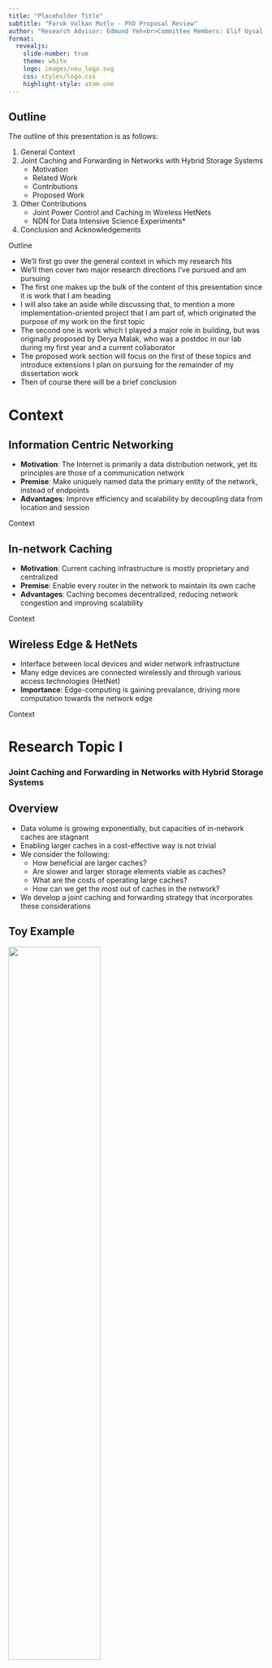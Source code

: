 ```yaml
---
title: "Placeholder Title"
subtitle: "Faruk Volkan Mutlu - PhD Proposal Review"
author: "Research Advisor: Edmund Yeh<br>Committee Members: Elif Uysal, Stratis Ioannidis"
format:
  revealjs:
    slide-number: true
    theme: white
    logo: images/neu_logo.svg
    css: styles/logo.css
    highlight-style: atom-one
---
```


## Outline {.smaller}

The outline of this presentation is as follows:

1. General Context
2. Joint Caching and Forwarding in Networks with Hybrid Storage Systems
   - Motivation
   - Related Work
   - Contributions
   - Proposed Work
3. Other Contributions
   - Joint Power Control and Caching in Wireless HetNets
   - NDN for Data Intensive Science Experiments*
4. Conclusion and Acknowledgements

::: {.footer}
Outline
:::

::: {.notes}
- We'll first go over the general context in which my research fits
- We'll then cover two major research directions I've pursued and am pursuing
- The first one makes up the bulk of the content of this presentation since it is work that I am heading
- I will also take an aside while discussing that, to mention a more implementation-oriented project that I am part of, which originated the purpose of my work on the first topic
- The second one is work which I played a major role in building, but was originally proposed by Derya Malak, who was a postdoc in our lab during my first year and a current collaborator 
- The proposed work section will focus on the first of these topics and introduce extensions I plan on pursuing for the remainder of my dissertation work
- Then of course there will be a brief conclusion
:::

::: {.hidden}
$$
\newcommand{\mc}[1]{\mathcal{#1}}
\newcommand{\mb}[1]{\mathbf{#1}}
\newcommand{\nin}{n \in \mc{N}}
\newcommand{\kin}{k \in \mc{K}}
\newcommand{\jin}{j \in \mc{J}_n}
\newcommand{\kjin}{(k,j) \in \mc{B}_{n,i}}
\newcommand{\iin}{i \in \mc{I}_n}
\newcommand{\ain}{a \in \mc{N}}
\newcommand{\bin}{b \in \mc{N}}
\newcommand{\abin}{(a,b) \in \mc{L}}
\newcommand{\about}{(a,b) \not\in \mc{L}^k}
\newcommand{\betasum}{\sum\limits ^{\sigma}_{i=1} \beta_{n,i}}
\newcommand{\betasumnl}{\sum ^{\sigma}_{i=1} \beta_{n,i}}
\newcommand{\betasumind}{\sum\limits ^{\sigma}_{i=1} \beta_{n,i}\mathbf{1}_{[\kjin]}}
\newcommand{\minpen}{\Psi(\boldsymbol{\lambda})}
\DeclareMathOperator*{\argmax}{arg\,max}
\DeclareMathOperator*{\argmin}{arg\,min}
$$
:::

# Context

## Information Centric Networking

- **Motivation**: The Internet is primarily a data distribution network, yet its principles are those of a communication network
- **Premise**: Make uniquely named data the primary entity of the network, instead of endpoints
- **Advantages**: Improve efficiency and scalability by decoupling data from location and session

::: {.footer}
Context
:::

## In-network Caching

- **Motivation**: Current caching infrastructure is mostly proprietary and centralized
- **Premise**: Enable every router in the network to maintain its own cache
- **Advantages**: Caching becomes decentralized, reducing network congestion and improving scalability

::: {.footer}
Context
:::

## Wireless Edge & HetNets

- Interface between local devices and wider network infrastructure
- Many edge devices are connected wirelessly and through various access technologies (HetNet)
- **Importance**: Edge-computing is gaining prevalance, driving more computation towards the network edge

::: {.footer}
Context
:::

# Research Topic I
<h3>Joint Caching and Forwarding in Networks with Hybrid Storage Systems</h3>

## Overview {.smaller}

::: {.incremental}
-  Data volume is growing exponentially, but capacities of in-network caches are stagnant
-  Enabling larger caches in a cost-effective way is not trivial
-  We consider the following:
   -  How beneficial are larger caches?
   -  Are slower and larger storage elements viable as caches?
   -  What are the costs of operating large caches?
   -  How can we get the most out of caches in the network?
-  We develop a joint caching and forwarding strategy that incorporates these considerations
:::

## Toy Example {.smaller}

![](images/toynet.svg){width=60% height=60% fig-align="center"}

::: columns
::: {.column width="50%"}
| Notation | Definition |
|:-:|:---------------|
|$C_{ab}$|Capacity of link $(a,b)$|
|$\mathcal{N}_c$|Set of consumer nodes|
|$\mathcal{K}$|Set of data objects|
|$\alpha$|Zipf's law parameter|
|$L_{a}$|Cache size (in packets) at node $a$|
|$\lambda$|Total incoming request rate at forwarder|
:::
::: {.column width="50%"}
-  Catalog of $|\mathcal{K}|=1000$ single-packet objects, ranked in popularity according to Zipf's law with parameter $\alpha=0.75$
-  Consumer nodes send requests to the forwarder node, which either responds from its cache or forwards them upstream to server
-  Caching at the forwarder is clairvoyant, i.e. most popular $L_{f}$ objects are cached
:::
:::

::: {.footer}
Motivation
:::

## Case for Larger Caches {.smaller}

::: columns
::: {.column width="50%"}
![](images/zipf_1k.svg)

::: {.fragment}
-  Most popular 10% of objects make up half of all requests
-  Most popular 1% of objects make up one fifth of all requests
:::
:::
::: {.column width="50%"}
![](images/cache_size.svg)

::: {.fragment}
-  Increasing cache sizes can help reduce delay significantly
-  Note that the gain from size increase has diminishing returns
:::
:::
:::

::: {.footer}
Motivation
:::

## Core Challenge I

::: {.incremental}
-  DRAM is the primary cache device since it is fast, i.e. can operate at *line rate*
-  However, DRAM offers small cache sizes at a high and exponentially increasing cost ($3 to $12 / GB)
-  Next best storage element is the NVMe SSD, offering large cache sizes at significantly lower costs ($0.1 / GB)
-  NVMe SSDs can be an order of magnitude slower than DRAM
:::

::: {.footer}
Motivation
:::

## Extended Toy Example {.smaller}

![](images/toynet_cache.svg){width=75% height=75% fig-align="center"}

::: columns
::: {.column width="50%"}
| Notation | Definition |
|:-:|:---------------|
|$r_{n_j}$|Read rate of tier $j$ at $n$|
|$L_{n_j}$|Cache size of tier $j$ at $n$|

Numbered nodes connected by green edges represent potential cache tiers
:::
::: {.column width="50%"}
-  Same catalog and popularity distribution, three possible cache tiers
-  Objects are cached in order of popularity, starting from tier 1 and moving onto next tier when current one is full
:::
:::

::: {.footer}
Motivation
:::

## Case for Additional, Slower Caches {.smaller}

::: columns
::: {.column width="50%"}
![](images/two_tiers.svg)

::: {.fragment}
-  Although second tier operates slower than line rate, it improves delay at high request rates
-  This is due to the diminishing returns emerging from Zipf's law
:::
:::
::: {.column width="50%"}
![](images/three_tiers.svg)

::: {.fragment}
-  Addition of the third tier impacts performance negatively
-  **Lesson**: Cache tiers need to outpace their own *hit rate*
:::
:::
:::

::: {.footer}
Motivation
:::

## Core Challenge II

::: {.incremental}
-  Caches are not free to use, every admission and replacement has a cost
-  With SSDs, these are more pronounced:
   -  They wear out over time
   -  Due to their slower speed, cache state transitions take longer
   -  Their per-replacement power consumption is larger*
:::

## Core Challenge III

::: {.incremental}
-  (Talk about joint caching and forwarding)
:::

## Goal

::: {.incremental}
-  We want a caching policy suitable for systems with a combination of storage elements with different performance and cost paremeters as caches
-  This policy needs to:
   -  Balance frequency of requests served by cache tiers based on their transfer rates
   -  Be adaptable to changing traffic patterns in the network
   -  Offer a distributed implementation
:::

::: {.footer}
Motivation
:::

## Related Work {.smaller}

-  *"Multi-Terabyte and multi-Gbps information centric routers"*, G. Rossini, D. Rossi, M. Garetto, E. Leonardi, INFOCOM 2014
   -  Two-layer cache (SSD masked behind DRAM), utilizes "prefetching", trace-driven and synthetic simulation results
-  *"Hierarchical Content Stores in High-Speed ICN Routers: Emulation and Prototype Implementation"*, R. B. Mansilha, L. Saino, M. Barcellos, M. Gallo, E. Leonardi, D. Perino, D. Rossi, ICN 2015
   -  Follow-up to above work, prototype implementation
-  *"Exploiting parallelism in hierarchical content stores for high-speed ICN routers"*, R. B. Mansilha, M. Barcellos, E. Leonardi, D. Rossi, COMNET 2017
   -  Follow-up to above works, integrates HCS design with NDN Forwarding Daemon (NFD)

## Related Work {.smaller}
-  *"Toward terabyte-scale caching with SSD in a named data networking router"*, W. So, T. Chung, H. Yuan, D. Oran, M. Stapp, ANCS 2014

::: {.footer}
Related Work
:::

## Related Work

-  *"VIP: a framework for joint dynamic forwarding and caching in named data networks"*, Edmund M. Yeh, Tracey Ho, Ying Cui, Michael Burd, Ran Liu, Derek Leong, ACM ICN 2014
   -  (Placeholder)

::: {.footer}
Related Work
:::

## System Model

-  (Give an overview and list assumptions)

## System Model {.smaller .scrollable}

| Notation | Definition |
|:--:|:--------|
|$\mathcal{G}$|Directed graph representing the network topology|
|$(\mathcal{N},\mathcal{L})$|Set of nodes and links in $\mathcal{G}$|
|$C_{ab}$|Transmission capacity (in objects/sec) of link $(a,b)$|
|$\mathcal{K}$|Set of data objects in the network|
|$\mc{S}(k)$|Content source node for $k \in \mathcal{K}$|
|$\mathcal{J}_n$ | Set of cache tiers at node $n \in \mathcal{N}$|
|$L_{n_j}$ | Size (in objects) of cache tier $j \in \mathcal{J}_n$ at $n$|
|$r_{n_j}$ | Read rate of tier $j$ at node $n$|
|$c^a_{n_j}$| Admission cost of tier $j$ at node $n$|
|$c^e_{n_j}$| Eviction cost of tier $j$ at node $n$|
|$t$|Time slot referring to interval $[t, t+1)$|
|$V^k_n(t)$|VIP count for $k$ at $n$ during $t$|
|$A^k_n(t)$|Number of exogenous requests for $k$ at $n$ during $t$|
|$\lambda^k_n$|Exogenous VIP arrival rate for $k$ at $n$|
|$\mu^k_{ab}(t)$|Allocated rate of VIPs for $k$ over $(a,b)$ during $t$|
|$s^k_{n_j}(t)$ | Caching state of $k$ in tier $j$ at $n$ at the beginning of $t$|
|$p^k_{n_j}(t)$ | Penalty incurred by the choice of $s^k_{n_j}(t)$|
: Table of Notations {tbl-colwidths="[20,80]"}

::: {.footer}
Contributions
:::

## Queue Dynamics
The VIP queue evolution for object $k$ at node $n$ can be described with the following, where $(x)^+ = max(x,0)$:
```{=tex}
\begin{equation}
\begin{split}
    V^k_n(t+1) \leq & \Bigg(\Big(V^k_n(t) - \sum\limits_{b \in \mathcal{N}}\mu^k_{nb}(t)\Big)^+ + A^k_n(t) \\ 
    & + \sum\limits_{a \in \mathcal{N}}\mu^k_{an}(t) - \sum\limits_{j \in \mathcal{J}_n} r_{n_j} s^k_{n_j}(t) \Bigg)^+    
\end{split}
\end{equation}
```

## Virtual Plane Algorithm {.smaller}
At the beginning of each time slot $t$, at each node $n$, observe queueues $(V^k_n(t))_{k \in \mathcal{K}, n \in \mathcal{N}}$ then perform caching and forwarding as follows:

-  **Caching**: Choose $s^k_{n_j}(t)$ for each $\kin$ and $j \in \mathcal{J}_n$ to:
```{=tex}
\begin{align}
    \text{maximize}
        & \quad \sum\limits_{\kin} \sum\limits_{\jin} r_{n_j} V^k_{n}(t) s^k_{n_j}(t) - p^k_{n_j}(t) \\
    \text{subject to}
        & \quad \sum\limits_{\kin} s^k_{n_j}(t) \leq L_{n_j}, \; \jin \\
        & \quad \sum\limits_{\jin} s^k_{n_j}(t) \leq 1, \; \kin \\
        & \quad s^k_{n_j}(t) \in \{0, 1\}, \; \kin, \; \jin
\end{align}
```
```{=tex}
\begin{equation}
    p^k_{n_j}(t) \triangleq 
    \left\{ \begin{array}{ll}
        c^a_{n_j}, & \text{if} \; s^k_{n_j}(t) - s^k_{n_j}(t-1) = 1 \\
        c^e_{n_j}, & \text{if} \; s^k_{n_j}(t) - s^k_{n_j}(t-1) = -1 \\
       0, & \text{otherwise}
   \end{array} \right.
\end{equation}
```

## Virtual Plane Algorithm {.smaller}
At the beginning of each time slot $t$, at each node $n$, observe queueues $(V^k_n(t))_{k \in \mathcal{K}, n \in \mathcal{N}}$ then perform caching and forwarding as follows:

-  **Caching**: Choose $s^k_{n_j}(t)$ for each $\kin$ and $j \in \mathcal{J}_n$ to:
```{=tex}
\begin{align}
    \text{maximize}
        & \quad \sum\limits_{\kin} \sum\limits_{\jin} b^k_{n_j}(t) s^k_{n_j}(t) \\
    \text{subject to}
        & \quad \sum\limits_{\kin} s^k_{n_j}(t) \leq L_{n_j}, \; \jin \\
        & \quad \sum\limits_{\jin} s^k_{n_j}(t) \leq 1, \; \kin \\
        & \quad s^k_{n_j}(t) \in \{0, 1\}, \; \kin, \; \jin
\end{align}
```
```{=tex}
\begin{equation}
    b^k_{n_j}(t) \triangleq \left\{ \begin{array}{ll}
        r_{n_j} V^k_n(t) - \omega c^a_{n_j}, & \text{if} \; s^k_{n_j}(t-1) = 0 \\
        r_{n_j} V^k_n(t) + \omega c^e_{n_j}, & \text{if} \; s^k_{n_j}(t-1) = 1
    \end{array} \right.
\end{equation}
```

## Virtual Plane Algorithm {.smaller}
At the beginning of each time slot $t$, at each node $n$, observe queueues $(V^k_n(t))_{k \in \mathcal{K}, n \in \mathcal{N}}$ then perform caching and forwarding as follows:

-  **Forwarding**: Let $\mc{L}^k$ be the set of links which are allowed to transmit VIPs of object k, determined by a routing policy. For each $\kin$ and $\abin^k$, choose:
```{=tex}
\begin{equation}
   \mu^k_{ab}(t) =
   \left\{ \begin{array}{ll}
      C_{ba}, & \text{if} \; k = k^*_{ab}(t) \; \text{and} \; W^k_{ab}(t) > 0 \\
      0, & \text{otherwise}
   \end{array} \right.
\end{equation}
```
```{=tex}
\begin{equation}
\begin{split}
   W^k_{ab}(t) & \triangleq V^k_a(t) - V^k_b(t), \\
   k^*_{ab}(t) & \triangleq \argmax\limits_{\{k: \abin^k\}} W^k_{ab}(t)
\end{split}
\end{equation}
```

## Analysis {.smaller}

| Notation | Definition |
|:--:|:--------|
|$f^k_{ab}$|Time-average VIP flow for $k$ over $(a,b)$|
|$F^k_{ab}(t)$|Number of VIPs of $k$ sent over $(a,b)$ during slot $t$|

```{=tex}
\begin{equation}
f^k_{ab} = \sum^{t}_{\tau=1} F^k_{ab}(\tau)/t
\end{equation}
```

$F^k_{ab}(t)$ satisfy the following for all $t \geq 1$:
```{=tex}
\begin{equation}
    F^k_{ab}(t) \geq 0, F^k_{nn}(t) = 0, F^k_{\mc{S}(k)n}(t) = 0, \; \forall a,b,n \in \mc{N}, \kin,
\end{equation}
```
```{=tex}
\begin{equation}
    F^k_{ab}(t) = 0, \; \forall a,b \in \mc{N}, \kin, (a,b) \not \in \mc{L}^k
\end{equation}
```
```{=tex}
\begin{equation}
    F^k_{ab}(t) \leq C_{ba}, \; \forall \abin
\end{equation}
```

## Analysis {.smaller}

| Notation | Definition |
|:--:|:--------|
|$\mc{B}_{n,i}$|i-th among all $\sigma$ cache placement sets at $n$|
|$\beta_{n,i}$|Fraction of time objects at $n$ are placed according to $\mc{B}_{n,i}$|

The elements of set $\mc{B}_{n,i}$ are pairs in the form of $(k,j)$, such that if $(k,j) \in \mc{B}_{n,i}$, object $k$ is cached in tier $j$. $\beta_{n,i}$ satisfy the following:
```{=tex}
\begin{equation}
    0 \leq \beta_{n,i} \leq 1, \quad i = 1,\cdots,\sigma, \quad \nin
\end{equation}
```
```{=tex}
\begin{equation}
    \betasum = 1, \quad \forall \nin
\end{equation}
```


## Analysis

**Stability Region**: The VIP stability region $\Lambda$ of the network $\mc{G} = (\mc{N},\mc{L})$, is the set $\Lambda$ consisting of all VIP arrival rates $\boldsymbol{\lambda} = (\lambda^k_n)_{\kin,\nin}$ such that the following holds:
```{=tex}
\begin{equation}
\begin{split}
    \lambda^k_n \leq \sum\limits_{\bin} f^k_{nb} & - \sum\limits_{\ain} f^k_{an} + \sum\limits_{\jin} r_{n_j} \betasumind, \\
    & \forall \nin, \; \kin, \; n \not = \mc{S}(k)
\end{split}
\end{equation}
```
When all exogenous request arrival rates abide by the bound described above, there is a feasible forwarding and caching policy in the virtual plane that can stabilize all VIP queues.

## Analysis {.smaller}

| Notation | Definition |
|:--:|:--------|
|$\Psi(\boldsymbol{\lambda})$|(description pending)|
|$N$|Number of nodes in the network, i.e. $N = |\mc{N}|$|
|$A^k_{n,max}$| Finite value such that $A^k_n(t) \leq A^k_{n,max}$ for all $t$|
|$A_{n,max}$| Maximum total exogenous arrivals at node $n$ during $t$ across all $\kin$, i.e. $A_{n,max} \triangleq \sum_{\kin}A^k_{n,max}$|
|$\mu^{out}_{n,max}$| Maximum total allocated transmission rate for VIPs across all $(n,b) \in \mc{L}$, i.e. $\mu^{out}_{n,max} \triangleq \sum_{\bin}C_{nb}$|
|$\mu^{in}_{n,max}$| Maximum total allocated transmission rate for VIPs across all $(a,n) \in \mc{L}$, i.e. $\mu^{in}_{n,max} \triangleq \sum_{\bin}C_{an}$|
|$r_{n,max}$| Maximum total rate that can be served by all cache tiers at $n$, i.e. (pending)|

## Analysis {.smaller}

**VIP Backlog/Penalty Bounds**: Given VIP arrival rate vector $\boldsymbol{\lambda} = (\lambda^k_n)_{\kin,\nin}$, if there exists $\boldsymbol{\epsilon} = (\epsilon^k_n)_{\nin, \kin} \succ \mathbf{0}$ such that $\boldsymbol{\lambda} + \boldsymbol{\epsilon} \in \Lambda$, then the network of VIP queues under the proposed algorithm satisfies the following bounds:
```{=tex}
\begin{equation}
    \lim\limits_{T \rightarrow \infty} \frac{1}{T} \sum\limits^{T-1}_{t=0} \sum\limits_{\nin, \kin} \mathbb{E}[V^k_n(t)] \leq \frac{NB}{\epsilon} + \frac{\omega}{2\epsilon} \minpen
\end{equation}
```
```{=tex}
\begin{equation}
    \lim\limits_{T \rightarrow \infty} \frac{1}{T}\sum\limits^{T-1}_{t=0} \mathbb{E}[p(t)] \leq \frac{2NB}{\omega} + \minpen
\end{equation}
```
```{=tex}
\begin{equation}
    B \triangleq \frac{1}{2N} \sum_{\nin} \bigg((\mu^{out}_{n,max})^2 + 2(\mu^{out}_{n,max})r_{n,max} + \big(\textstyle \sum_{\kin}A^k_{n,max} + \mu^{in}_{n,max} + r_{n,max})^2 \bigg)
\end{equation}
```

**Interpretation**: We can pick a large $\omega$ to push the time average penalty close to $\Psi(\boldsymbol{\lambda})$ at the cost of significantly increasing the average queue backlog and vice-versa.

## Transition to Data Plane

There are several considerations when applying our approach in the data plane:

-  Per-packet forwarding and caching decisions need to be made
-  Assumption that we have immediate access to any object for caching purposes does not hold 
-  Algorithm can lead to oscillatory behavior for caching decisions

## Data Plane Strategy {.smaller}

| Notation | Definition |
|:--:|:--------|
|$\mc{v}^k_{ab}$|Actual number of VIPs for $k$ transmitted over $(a,b)$ during $t$|
|$T$|Size of a sliding window of time slots|
|$\mc{K}_{n_j}$|Set of objects currently cached in tier $j$ at $n$|

Define the *cache score* metric as follows:
```{=tex}
\begin{equation}
    CS^k_n(t) \triangleq \frac{1}{T} \sum^t_{\tau = t - T + 1} \sum_{(a,n) \in \mc{L}^k} v^k_{an}(\tau)
\end{equation}
```

Define the *eviction target* for tier $j$ at node $n$ as follows:
```{=tex}
\begin{equation}
   k'_{n_j} = \argmin_{\{k \in \mc{K}_{n_j}\}} CS^k_n(t)
\end{equation}
```

## Data Plane Strategy {.smaller}

Define the *cache benefit* metric as follows:
```{=tex}
\begin{equation}
    CB^k_{n_j}(t) = \begin{cases}
        \begin{array}{l}
             r_{n_j}(CS^k_n(t) - CS^{k'_{n_j}}_n(t)) - \omega(c^a_{n_j} + c^e_{n_j}), \text{if} \, j \, \text{is full} \\
             r_{n_j} CS^k_n(t) - \omega c^a_{n_j}, \; \text{otherwise}
        \end{array}
    \end{cases} 
\end{equation}
```

**Data Plane Caching**: When a data object $k \not \in \mc{K}_{n_j}$ arrives at $n$ during slot $t$, caching policy at $n$ behaves as follows.

-  Determine the cache tier which offers the highest cache benefit, i.e. $j^* = \argmax_{\{ \jin \}} CB^k_{n_j}(t)$
-  If $CB^k_{n_{j^*}}(t) > 0$, admit object into tier $j^*$
   -  If $j^*$ is full, i.e. $|\mc{K}_{n_{j^*}}| = L_{n_{j^*}}$, $k$ replaces $k'_{n_{j^*}}$
-  If a replacement happened in $j^* < |\mc{J}_n|$, set $k = k'_{n_{j^*}}$, then start the process over

## Data Plane Strategy

**Data Plane Forwarding**: When a request for object $k \not \in \mc{K}_{n_j}, \; \forall \jin$, arrives at $n$, the request is forwarded to the following node.

```{=tex}
\begin{equation}
    b^k_n(t) = \argmax_{\{ b:(n,b) \in \mc{L}^k \}} \frac{1}{T} \sum\limits^t_{t'=t-T+1} v^k_{nb}(t)
\end{equation}
```

## Simulation Setup

-  Object-level simulation environment built with Python using the SimPy library
-  Modular, object-oriented design to allow future extension
-  Multi-threading allowing for thread-per-experiment execution
-  Experiment parameters and output in JSON format for easy parsing
-  Thorough statistic logging

## Simulation Setup {.smaller}

::: {.panel-tabset}

### Node

```.python
class Node(object):
   # ...
   def packetReceiver(self, remote_id):
      while True:
         pkt = yield self.in_links[remote_id].get()
         if pkt.isData():
               yield self.env.timeout(1/self.in_links[remote_id].link_cap)
         if pkt.isData() or pkt.isInterest():
               self.pkt_buffer.put((remote_id, pkt))
   def packetProcessor(self):
      while True:
         remote_id, pkt = yield self.pkt_buffer.get()
         if pkt.isInterest():
               self.receiveInterest(remote_id, pkt.request)
         elif pkt.isData():
               self.receiveData(pkt.request)
   # ...
   def forwardInterest(self, request):
        self.sendInterestPacket(self.fib[request.object_id][0], request)
        return

    def decideCaching(self, object_id):
        yield self.env.timeout(0)
        return
   # ...
```

### Cache

```.python
class Cache(object):
   def cacheController(self):
      while True:
         task = yield self.task_queue.get()
         if task.type == 'r':
               obj = yield self.env.process(self.readProcess(task.object_id))
               self.out_buffer.put(obj)
         elif task.type == 'w':
               yield self.env.process(self.writeProcess(task.object_id))
   #...
   def readObject(self, object_id):
      self.stats['reads'] += 1            
      task = CacheTask(type = 'r', object_id = object_id)
      tic = self.env.now
      self.task_queue.put(task)
      obj = yield self.out_buffer.get()
      self.stats['read_delay'] += self.env.now - tic
      return obj
   def cacheObject(self, object_id):
      self.stats['writes'] += 1
      self.contents.append(object_id)
      self.cur_size += 1
      task = CacheTask(type = 'w', object_id = object_id)
      self.task_queue.put(task)
      return True
```

### Link

```.python
class Link(object):
   def __init__(self, env, link_cap, prop_delay):
      self.env = env
      self.link_cap = link_cap
      self.pipe = sp.Store(env)
   def put(self, pkt):
      self.pipe.put(pkt)
   def get(self):
      return self.pipe.get()

class VipLink(object):
    def __init__(self, env):
        self.env = env
        self.update_pipe = sp.Store(env)
        self.vip_pipe = sp.Store(env)    
    def pushUpdate(self, pkt):
        self.update_pipe.put(pkt)    
    def getUpdate(self):
        return self.update_pipe.get()    
    def pushVips(self, pkt):
        self.vip_pipe.put(pkt)    
    def getVips(self):
        return self.vip_pipe.get()
```

### Caching Policy

```.python
class UNIFNode(Node):
   def decideCaching(self, object_id):
      cache = np.random.choice(self.caches)
      if cache.isFull():
         victim_id = np.random.choice(cache.contents)
         yield self.env.process(cache.replaceObject(victim_id, object_id))
      else:
         cache.cacheObject(object_id)
```

### Forwarding Policy

```.python
class RoundRobinNode(Node):
   def addFIB(self, fib):
      super().addFIB(fib)
      self.link_queues = {}
      for k in fib:
         self.link_queues[k] = deque(fib[k])
   
   def forwardInterest(self, request):
      object_id = request.object_id
      remote_id = self.link_queues[object_id][0]
      self.link_queues[object_id].rotate(1)
      self.sendInterestPacket(remote_id, request)
```
:::

## Experiment Setting {.smaller}

-  Experiments over four topologies: Abilene, GEANT, 4x4 Grid, 3-regular graph
-  All nodes have caches, can be content sources and can generate requests
-  For each $k$ a node is selected as $\mc{S}(k)$ uniformly at random
-  Content sources have infinite read rate*
-  Routing scheme: Allow $n$ to forward requests for $k$ to any neighbor on *any* shortest path between $n$ and $\mc{S}(k)$ (in number of hops)
-  Multi-tier adapted cost-unaware replacement baselines: LRU, LFU, FIFO, RANDOM
   -  LRU, FIFO and RANDOM paired with LCE admission
-  Multi-tier adapted cost-aware baseline: Penalty Aware LFU
-  All baseline caching policies paired with Least Response Time forwarding
-  Multi-tier VIP ran with slot length of 1 sec and sliding window of size $T=100$


## Experiment Setting {.smaller .scrollable}

| Parameter | Description | Value |
|:-:|:-:|:-:|
|$K$|Number of objects in catalog $\mc{K}$|1000|
|$\sum_{\kin} \lambda^k_n$|Total request arrival rate at each $n$ in objects/sec|10|
|$\alpha$|Zipf's law parameter for object popularity distribution|0.75|
|$C_{ab}$|Capacity of each link $\abin$, in objects|10|
|$L_{n_1}$|Capacity of tier 1 at each $n$, in objects|5|
|$r_{n_1}$|Read rate of tier 1 at each $n$, in objects/sec|20|
|$c^a_{n_1}$, $c^e_{n_1}$| Admission and eviction costs of tier 1 at each $n$|4, 2|
|$r_{n_2}$|Read rate of tier 1 at each $n$, in objects/sec|10|
|$c^a_{n_2}$, $c^e_{n_2}$| Admission and eviction costs of tier 1 at each $n$|2, 1|
: Parameters for all topologies {tbl-colwidths="[10,80,10]"}

## Results I {.smaller}
**Scenario**: No penalties ($\omega=0$) and $L_{n_2} = 100$ at each $n$.

Total delay, as fraction of total delay without any caching

![](images/tops_delay_v3.svg){width=75% height=75% fig-align="center"}

Cache hits, percentage of hits in the first tier on the left, total number of hits on the right

![](images/tops_hits_v3.svg){width=75% height=75% fig-align="center"}

## Results II {.smaller}
**Scenario**: Exclude cost-unaware policies, vary $\omega$. Pick best-performing $L_{n_2}$ value for each of LFU and VIP.

Delay vs. penalty ($\omega$ decreasing to the right)

::: columns
::: {.column width="33%"}
![](images/pen_vs_delay_abilene_v2.svg)
:::
::: {.column width="33%"}
![](images/pen_vs_delay_grid_v2.svg)
:::
::: {.column width="33%"}
![](images/pen_vs_delay_regular_v2.svg)
:::
:::

## Room for Improvement

::: {.fragment}
![It's a really big room](images/big-room.webp){fig-align="left"}
:::

::: {.footer}
Funny Joke
:::

## Room for Improvement {.smaller}

::: {.incremental}
-  Model has some restrictive or unrealistic assumptions and features:
   -  Per-object read rate of caches
   -  Cache exclusivity assumption
   -  Equal object sizes assumption
   -  Constant, caching-only penalties
   -  Disregards interest aggregation
-  Solution to the caching optimization problem has high computational complexity
-  Experimentation space is very large, results so far only scratch the surface
   -  More topologies and adapted baseline policies
   -  Better tuning of parameters, larger parameter space
   -  Different classes of request patterns, trace-driven simulation
   -  Chunk-level simulation
:::

## Proposed Work {.smaller}
*A reasonable combination of the following can be composed into a precise "proposed work" section.*

-  Revise the model to:
   -  Impose cache bandwidth constraints (per-tier and total)
   -  Provide two versions w.r.t cache exclusivity (included and not)
   -  Include unequal object sizes
   -  Generalize penalties (not just constant, but dynamic and based on both rate allocations and cache variables)
-  Conduct more experiments, both to expand covered scenarios and to test above revisions
   -  Revise simulations to improve performance and reproducibility
-  Develop MinDelay-based model and policy as both a baseline and a potential alternative for low traffic scenarios

## My Ideal Contribution {.smaller}

A joint forwarding and caching policy that:

-  Is well suited for actual ICN implementations, i.e. modeling effects of core features like interest aggregation
-  Provides a well-defined network capacity region and guarantees network stability in that region
-  Guarantees a configurable trade-off between delay (proportional with queue backlogs) and some penalty function 
-  Is distributed without any loss of said guarantees
-  Does not separate control plane vs. data plane states, i.e. no-gap
-  Is practical to implement, i.e. computational complexity scales reasonably
